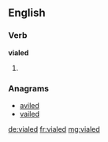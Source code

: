 ==English==

===Verb===
'''vialed'''

# {{past of|vial}}

===Anagrams===
* [[aviled#English|aviled]]
* [[vailed#English|vailed]]

[[de:vialed]]
[[fr:vialed]]
[[mg:vialed]]
